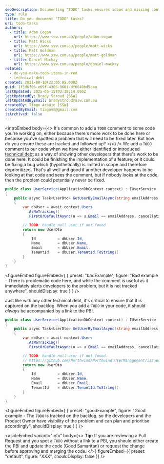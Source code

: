 ```yaml
---
seoDescription: Documenting "TODO" tasks ensures ideas and missing content are tracked, making it easier to prioritize and complete tasks.
type: rule
title: Do you document "TODO" tasks?
uri: todo-tasks
authors:
  - title: Adam Cogan
    url: https://www.ssw.com.au/people/adam-cogan
  - title: Matt Wicks
    url: https://www.ssw.com.au/people/matt-wicks
  - title: Matt Goldman
    url: https://www.ssw.com.au/people/matt-goldman
  - title: Daniel Mackay
    url: https://www.ssw.com.au/people/daniel-mackay
related:
  - do-you-make-todo-items-in-red
  - technical-debt
created: 2021-08-10T22:05:05.000Z
guid: 1f5d6f06-e69f-4306-9601-df6640bd5caa
lastUpdated: 2025-05-15T03:38:14.000Z
lastUpdatedBy: Brady Stroud [SSW]
lastUpdatedByEmail: bradystroud@ssw.com.au
createdBy: Tiago Araújo [SSW]
createdByEmail: tiagov8@gmail.com
isArchived: false
---
```


<introEmbed
  body={<>
It's common to add a `TODO` comment to some code you're working on, either because there's more work to be done here or because you've spotted a problem that will need to be fixed later. But how do you ensure these are tracked and followed up?
  </>}
/>
We add a `TODO` comment to our code when we have either identified or introduced [technical debt](/technical-debt) as a way of showing other developers that there's work to be done here. It could be finishing the implementation of a feature, or it could be fixing a bug which (hypothetically) is limited in scope and therefore deprioritized. That's all well and good if another developer happens to be looking at that code and sees the comment, but if nobody looks at the code, then the problem could potentially never be fixed.

```cs
public class UserService(ApplicationDbContext context) : IUserService
{
    public async Task<UserDto> GetUserByEmailAsync(string emailAddress, CancellationToken cancellationToken = default)
    {
        var dbUser = await context.Users
          .AsNoTracking()
          .FirstOrDefaultAsync(u => u.Email == emailAddress, cancellationToken);

        // TODO: handle null user if not found
        return new UserDto
        {
            Id          = dbUser.Id,
            Name        = dbUser.Name,
            Email       = dbUser.Email,
            TenantId    = dbUser.TenantId.ToString()
        }
    }
}
```
<figureEmbed figureEmbed={ {
  preset: "badExample",
  figure: "Bad example - There is problematic code here, and while the comment is useful as it immediately alerts developers to the problem, but it is not tracked anywhere",
  shouldDisplay: true
} } />


Just like with any other technical debt, it's critical to ensure that it is captured on the backlog. When you add a `TODO` in your code, it should _always_ be accompanied by a link to the PBI.

```cs
public class UserService(ApplicationDbContext context) : IUserService
{
    public async Task<UserDto> GetUserByEmailAsync(string emailAddress, CancellationToken cancellationToken = default)
    {
        var dbUser = await context.Users
          .AsNoTracking()
          .FirstOrDefaultAsync(u => u.Email == emailAddress, cancellationToken);

        // TODO: handle null user if not found.
        // https://github.com/Northwind/Northwind.UserManagement/issues/324
        return new UserDto
        {
            Id          = dbUser.Id,
            Name        = dbUser.Name,
            Email       = dbUser.Email,
            TenantId    = dbUser.TenantId.ToString()
        }
    }
}
```
<figureEmbed figureEmbed={ {
  preset: "goodExample",
  figure: "Good example - The `TODO` is tracked on the backlog, so the developers and the Product Owner have visibility of the problem and can plan and prioritise accordingly",
  shouldDisplay: true
} } />


<asideEmbed
  variant="info"
  body={<>
    **Tip:** If you are reviewing a Pull Request and you spot a `TODO` without a link to a PBI, you should either create the PBI and update the code (Good Samaritan) or request the change before approving and merging the code.
  </>}
  figureEmbed={{
    preset: "default",
    figure: "XXX",
    shouldDisplay: false
  }}
/>
